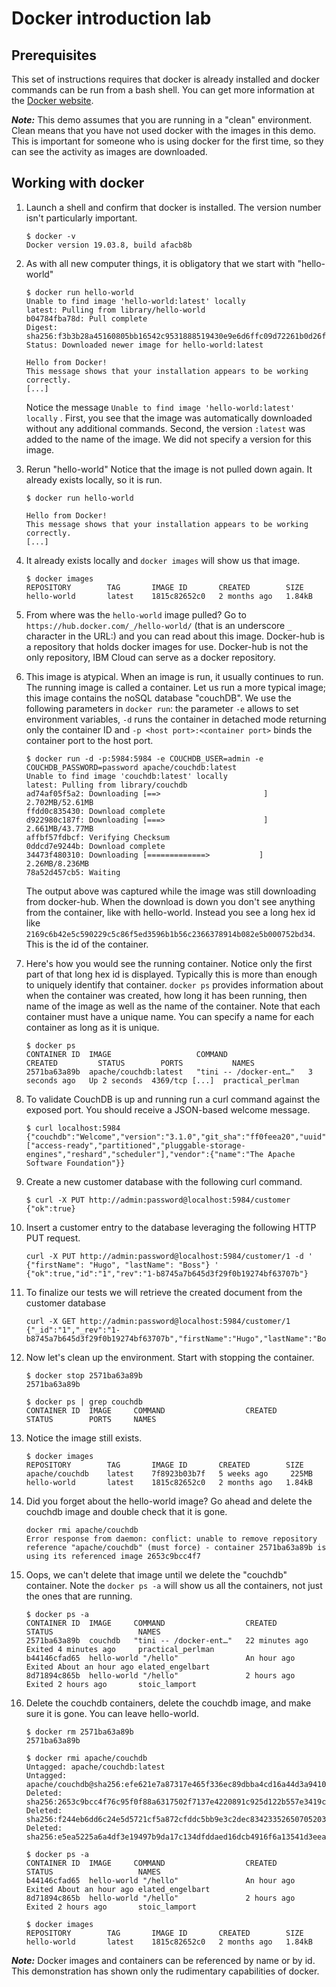 #  Docker introduction lab

## Prerequisites
This set of instructions requires that docker is already installed and docker commands can be run from a bash shell. You can get more information at the [Docker website](https://www.docker.com/get-docker).

***Note:*** This demo assumes that you are running in a "clean" environment. Clean means that you have not used docker with the images in this demo. This is important for someone who is using docker for the first time, so they can see the activity as images are downloaded.

## Working with docker

1. Launch a shell and confirm that docker is installed. The version number isn't particularly important.

    ```
    $ docker -v
    Docker version 19.03.8, build afacb8b
    ```

2. As with all new computer things, it is obligatory that we start with "hello-world"

    ```
    $ docker run hello-world
    Unable to find image 'hello-world:latest' locally
    latest: Pulling from library/hello-world
    b04784fba78d: Pull complete
    Digest: sha256:f3b3b28a45160805bb16542c9531888519430e9e6d6ffc09d72261b0d26ff74f
    Status: Downloaded newer image for hello-world:latest

    Hello from Docker!
    This message shows that your installation appears to be working correctly.
    [...]
    ```

    Notice the message `Unable to find image 'hello-world:latest' locally` . First, you see that the image was automatically downloaded without any additional commands. Second, the version `:latest` was added to the name of the image. We did not specify a version for this image.

3. Rerun "hello-world" Notice that the image is not pulled down again. It already exists locally, so it is run.

    ```
    $ docker run hello-world

    Hello from Docker!
    This message shows that your installation appears to be working correctly.
    [...]
    ```

4. It already exists locally and `docker images` will show us that image.

    ```
    $ docker images
    REPOSITORY        TAG       IMAGE ID       CREATED        SIZE
    hello-world       latest    1815c82652c0   2 months ago   1.84kB
    ```

5. From where was the `hello-world` image pulled? Go to `https://hub.docker.com/_/hello-world/` (that is an underscore `_` character in the URL:) and you can read about this image. Docker-hub is a repository that holds docker images for use. Docker-hub is not the only repository, IBM Cloud can serve as a docker repository.

6. This image is atypical. When an image is run, it usually continues to run. The running image is called a container. Let us run a more typical image; this image contains the noSQL database "couchDB". We use the following parameters in `docker run`: the parameter `-e` allows to set environment variables, `-d` runs the container in detached mode returning only the container ID and `-p <host port>:<container port>` binds the container port to the host port. 

    ```
    $ docker run -d -p:5984:5984 -e COUCHDB_USER=admin -e COUCHDB_PASSWORD=password apache/couchdb:latest
    Unable to find image 'couchdb:latest' locally
    latest: Pulling from library/couchdb
    ad74af05f5a2: Downloading [==>                       ]  2.702MB/52.61MB
    ffdd0c835430: Download complete
    d922980c187f: Downloading [===>                      ]  2.661MB/43.77MB
    affbf57fdbcf: Verifying Checksum
    0ddcd7e9244b: Download complete
    34473f480310: Downloading [=============>           ]   2.26MB/8.236MB
    78a52d457cb5: Waiting
    ```

   The output above was captured while the image was still downloading from docker-hub. When the download is down you don't see anything from the container, like with hello-world. Instead you see a long hex id like `2169c6b42e5c590229c5c86f5ed3596b1b56c2366378914b082e5b000752bd34`. This is the id of the container.

6. Here's how you would see the running container. Notice only the first part of that long hex id is displayed. Typically this is more than enough to uniquely identify that container. `docker ps` provides information about when the container was created, how long it has been running, then name of the image as well as the name of the container. Note that each container must have a unique name. You can specify a name for each container as long as it is unique.

    ```
    $ docker ps
    CONTAINER ID  IMAGE                   COMMAND                  CREATED         STATUS        PORTS           NAMES
    2571ba63a89b  apache/couchdb:latest   "tini -- /docker-ent…"   3 seconds ago   Up 2 seconds  4369/tcp [...]  practical_perlman
    ```

7. To validate CouchDB is up and running run a curl command against the exposed port. You should receive a JSON-based welcome message.

    ```
    $ curl localhost:5984
    {"couchdb":"Welcome","version":"3.1.0","git_sha":"ff0feea20","uuid":"b3655279ca2ae82bbedec66884fd85aa","features":["access-ready","partitioned","pluggable-storage-engines","reshard","scheduler"],"vendor":{"name":"The Apache Software Foundation"}}
    ```

8. Create a new customer database with the following curl command.

    ```
    $ curl -X PUT http://admin:password@localhost:5984/customer
    {"ok":true}
    ```

9. Insert a customer entry to the database leveraging the following HTTP PUT request.

    ```
    curl -X PUT http://admin:password@localhost:5984/customer/1 -d ' {"firstName": "Hugo", "lastName": "Boss"} '
    {"ok":true,"id":"1","rev":"1-b8745a7b645d3f29f0b19274bf63707b"}
    ```

10. To finalize our tests we will retrieve the created document from the customer database

    ```
    curl -X GET http://admin:password@localhost:5984/customer/1
    {"_id":"1","_rev":"1-b8745a7b645d3f29f0b19274bf63707b","firstName":"Hugo","lastName":"Boss"}
    ```


11. Now let's clean up the environment. Start with stopping the container.

    ```
    $ docker stop 2571ba63a89b
    2571ba63a89b

    $ docker ps | grep couchdb
    CONTAINER ID  IMAGE     COMMAND                  CREATED         STATUS        PORTS     NAMES
    ```

12. Notice the image still exists.

    ```
    $ docker images
    REPOSITORY        TAG       IMAGE ID       CREATED        SIZE
    apache/couchdb    latest    7f8923b03b7f   5 weeks ago     225MB
    hello-world       latest    1815c82652c0   2 months ago   1.84kB
    ```

13. Did you forget about the hello-world image? Go ahead and delete the couchdb image and double check that it is gone.

    ```
    docker rmi apache/couchdb
    Error response from daemon: conflict: unable to remove repository reference "apache/couchdb" (must force) - container 2571ba63a89b is using its referenced image 2653c9bcc4f7
    ```

14. Oops, we can't delete that image until we delete the "couchdb" container. Note the `docker ps -a` will show us all the containers, not just the ones that are running.

    ```
    $ docker ps -a
    CONTAINER ID  IMAGE     COMMAND                  CREATED           STATUS                   NAMES
    2571ba63a89b  couchdb   "tini -- /docker-ent…"   22 minutes ago    Exited 4 minutes ago     practical_perlman
    b44146cfad65  hello-world "/hello"               An hour ago       Exited About an hour ago elated_engelbart
    8d71894c865b  hello-world "/hello"               2 hours ago       Exited 2 hours ago       stoic_lamport
    ```

15. Delete the couchdb containers, delete the couchdb image, and make sure it is gone. You can leave hello-world.

    ```
    $ docker rm 2571ba63a89b
    2571ba63a89b

    $ docker rmi apache/couchdb
    Untagged: apache/couchdb:latest
    Untagged: apache/couchdb@sha256:efe621e7a87317e465f336ec89dbba4cd16a44d3a9410750855aef1dd7b1ad30
    Deleted: sha256:2653c9bcc4f76c95f0f88a6317502f7137e4220891c925d122b557e3419cb344
    Deleted: sha256:f244eb6dd6c24e5d5721cf5a872cfddc5bb9e3c2dec8342335265070520312d0
    Deleted: sha256:e5ea5225a6a4df3e19497b9da17c134dfddaed16dcb4916f6a13541d3eea9d41
    ```

    ```
    $ docker ps -a
    CONTAINER ID  IMAGE     COMMAND                  CREATED           STATUS                   NAMES
    b44146cfad65  hello-world "/hello"               An hour ago       Exited About an hour ago elated_engelbart
    8d71894c865b  hello-world "/hello"               2 hours ago       Exited 2 hours ago       stoic_lamport

    $ docker images
    REPOSITORY        TAG       IMAGE ID       CREATED        SIZE
    hello-world       latest    1815c82652c0   2 months ago   1.84kB
    ```

  ***Note:*** Docker images and containers can be referenced by name or by id. This demonstration has shown only the rudimentary capabilities of docker.

